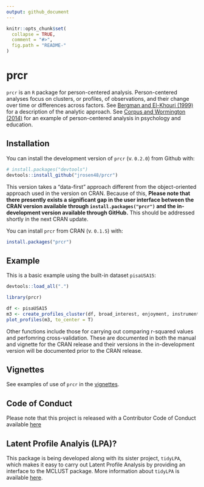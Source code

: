 ```yaml
---
output: github_document
---
```


<!-- README.md is generated from README.Rmd. Please edit that file -->

```r
knitr::opts_chunk$set(
  collapse = TRUE,
  comment = "#>",
  fig.path = "README-"
)
```

# prcr

`prcr` is an `R` package for person-centered analysis. Person-centered analyses focus on clusters, or profiles, of observations, and their change over time or differences across factors. See [Bergman and El-Khouri (1999)](http://onlinelibrary.wiley.com/doi/10.1002/(SICI)1521-4036(199910)41:6%3C753::AID-BIMJ753%3E3.0.CO;2-K/abstract) for a description of the analytic approach. See [Corpus and Wormington (2014)](http://www.tandfonline.com/doi/abs/10.1080/00220973.2013.876225) for an example of person-centered analysis in psychology and education.

## Installation

You can install the development version of `prcr` (v. `0.2.0`) from Github with:

```r
# install.packages("devtools")
devtools::install_github("jrosen48/prcr")
```

This version takes a "data-first" approach different from the object-oriented approach used in the version on CRAN. Because of this, **Please note that there presently exists a significant gap in the user interface between the CRAN version available through `install.packages("prcr")` and the in-development version available through GitHub.** This should be addressed shortly in the next CRAN update.

You can install `prcr` from CRAN (v. `0.1.5`) with:

```r
install.packages("prcr")
```



## Example

This is a basic example using the built-in dataset `pisaUSA15`:

```r
devtools::load_all(".")
```

```r
library(prcr)
```

```r
df <- pisaUSA15
m3 <- create_profiles_cluster(df, broad_interest, enjoyment, instrumental_mot, self_efficacy, n_profiles = 3)
plot_profiles(m3, to_center = T)
```

Other functions include those for carrying out comparing r-squared values and perfomring cross-validation. These are documented in both the manual and vignette for the CRAN release and their versions in the in-development version will be documented prior to the CRAN release.

## Vignettes

See examples of use of `prcr` in the [vignettes](https://jrosen48.github.io/prcr/articles/index.html).

## Code of Conduct

Please note that this project is released with a Contributor Code of Conduct available [here](http://contributor-covenant.org/version/1/0/0/)

## Latent Profile Analyis (LPA)?

This package is being developed along with its sister project, `tidyLPA`, which makes it easy to carry out Latent Profile Analysis by providing an interface to the MCLUST package. More information about `tidyLPA` is available [here](https://github.com/jrosen48/tidyLPA).